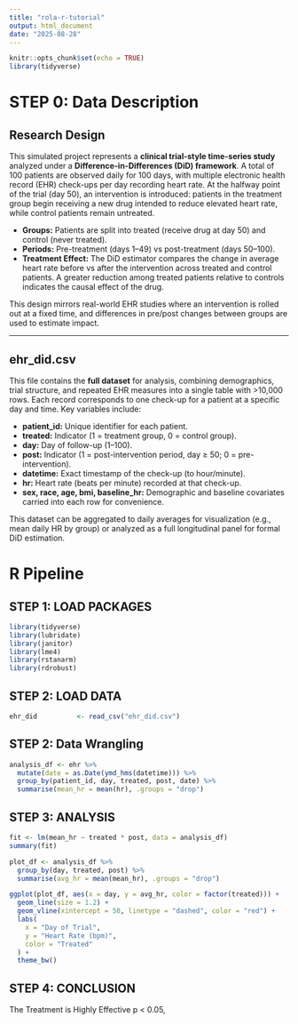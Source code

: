 ```yaml
---
title: "rola-r-tutorial"
output: html_document
date: "2025-08-28"
---
```


```r
knitr::opts_chunk$set(echo = TRUE)
library(tidyverse)
```

# STEP 0: Data Description

## Research Design

This simulated project represents a **clinical trial-style time-series study** analyzed under a **Difference-in-Differences (DiD) framework**. A total of 100 patients are observed daily for 100 days, with multiple electronic health record (EHR) check-ups per day recording heart rate. At the halfway point of the trial (day 50), an intervention is introduced: patients in the treatment group begin receiving a new drug intended to reduce elevated heart rate, while control patients remain untreated.  

- **Groups:** Patients are split into treated (receive drug at day 50) and control (never treated).  
- **Periods:** Pre-treatment (days 1–49) vs post-treatment (days 50–100).  
- **Treatment Effect:** The DiD estimator compares the change in average heart rate before vs after the intervention across treated and control patients. A greater reduction among treated patients relative to controls indicates the causal effect of the drug.  

This design mirrors real-world EHR studies where an intervention is rolled out at a fixed time, and differences in pre/post changes between groups are used to estimate impact.

---

## ehr_did.csv

This file contains the **full dataset** for analysis, combining demographics, trial structure, and repeated EHR measures into a single table with >10,000 rows. Each record corresponds to one check-up for a patient at a specific day and time. Key variables include:  

- **patient_id:** Unique identifier for each patient.  
- **treated:** Indicator (1 = treatment group, 0 = control group).  
- **day:** Day of follow-up (1–100).  
- **post:** Indicator (1 = post-intervention period, day ≥ 50; 0 = pre-intervention).  
- **datetime:** Exact timestamp of the check-up (to hour/minute).  
- **hr:** Heart rate (beats per minute) recorded at that check-up.  
- **sex, race, age, bmi, baseline_hr:** Demographic and baseline covariates carried into each row for convenience.  

This dataset can be aggregated to daily averages for visualization (e.g., mean daily HR by group) or analyzed as a full longitudinal panel for formal DiD estimation.


# R Pipeline

## STEP 1: LOAD PACKAGES

```r
library(tidyverse)
library(lubridate)
library(janitor)
library(lme4)
library(rstanarm)
library(rdrobust)
```

## STEP 2: LOAD DATA

```r
ehr_did          <- read_csv("ehr_did.csv")

```

## STEP 2: Data Wrangling

```r
analysis_df <- ehr %>%
  mutate(date = as.Date(ymd_hms(datetime))) %>%
  group_by(patient_id, day, treated, post, date) %>%
  summarise(mean_hr = mean(hr), .groups = "drop")
```


## STEP 3: ANALYSIS

```R
fit <- lm(mean_hr ~ treated * post, data = analysis_df)
summary(fit)

plot_df <- analysis_df %>%
  group_by(day, treated, post) %>%
  summarise(avg_hr = mean(mean_hr), .groups = "drop")

ggplot(plot_df, aes(x = day, y = avg_hr, color = factor(treated))) +
  geom_line(size = 1.2) +
  geom_vline(xintercept = 50, linetype = "dashed", color = "red") +
  labs(
    x = "Day of Trial",
    y = "Heart Rate (bpm)",
    color = "Treated"
  ) +
  theme_bw()

```

## STEP 4: CONCLUSION
The Treatment is Highly Effective p < 0.05,


